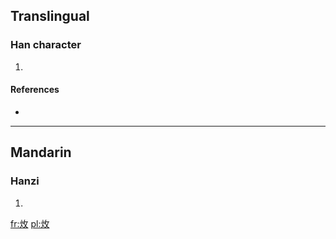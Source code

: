 ==Translingual==

===Han character===
{{Han char|rn=86|rad=火|as=02|sn=6|four=|canj=火人大 (FOK)}}

# {{defn|Han|sort=火02}}

====References====
* {{Han ref|kx=0667.020|dkj=18899|hdz=32192.050|uh=7087|ud=28807}}

----

==Mandarin==

===Hanzi===
{{cmn-hanzi|pin=[[pò]] ([[po4]])|wg=p'o<sup>4</sup>}}

# {{defn|Mandarin|sort=火02}}

[[fr:炇]]
[[pl:炇]]
